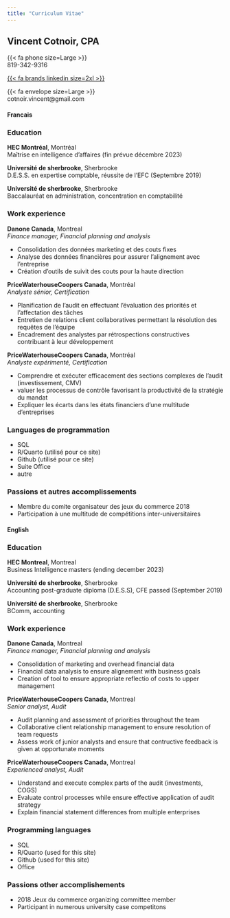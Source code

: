 ```yaml
---
title: "Curriculum Vitae"
---
```


## **Vincent Cotnoir, CPA** {.test}

::: {.contact layout-ncol="3"}
{{< fa phone size=Large >}}<br>819-342-9316

[{{< fa brands linkedin size=2xl >}}](https://www.linkedin.com/in/vincentcotnoir/)

{{< fa envelope size=Large >}}<br>cotnoir.vincent@gmail.com
:::

::: column-body-outset
::: panel-tabset
#### Francais

### **Education** {.test2}

**HEC Montréal**, Montréal<br> Maîtrise en intelligence d'affaires (fin prévue décembre 2023)

**Université de sherbrooke**, Sherbrooke<br> D.E.S.S. en expertise comptable, réussite de l'EFC (Septembre 2019)

**Université de sherbrooke**, Sherbrooke<br> Baccalauréat en administration, concentration en comptabilité

### **Work experience** {.test2}

**Danone Canada**, Montreal<br> *Finance manager, Financial planning and analysis*<br>

-   Consolidation des données marketing et des couts fixes<br>
-   Analyse des données financières pour assurer l'alignement avec l'entreprise<br>
-   Création d'outils de suivit des couts pour la haute direction<br>

**PriceWaterhouseCoopers Canada**, Montréal<br> *Analyste sénior, Certification*<br>

-   Planification de l'audit en effectuant l'évaluation des priorités et l'affectation des tâches<br>
-   Entretien de relations client collaboratives permettant la résolution des requêtes de l'équipe<br>
-   Encadrement des analystes par rétrospections constructives contribuant à leur développement<br>

**PriceWaterhouseCoopers Canada**, Montréal<br> *Analyste expérimenté, Certification*<br>

-   Comprendre et exécuter efficacement des sections complexes de l'audit (investissement, CMV)<br>
-   valuer les processus de contrôle favorisant la productivité de la stratégie du mandat<br>
-   Expliquer les écarts dans les états financiers d'une multitude d'entreprises<br>

### **Languages de programmation** {.test2}

-   SQL
-   R/Quarto (utilisé pour ce site)
-   Github (utilisé pour ce site)
-   Suite Office
-   autre

### **Passions et autres accomplissements** {.test2}

-   Membre du comite organisateur des jeux du commerce 2018
-   Participation à une multitude de compétitions inter-universitaires

#### English

### **Education** {.test2}

**HEC Montreal**, Montreal<br> Business Intelligence masters (ending december 2023)

**Université de sherbrooke**, Sherbrooke<br> Accounting post-graduate diploma (D.E.S.S), CFE passed (September 2019)

**Université de sherbrooke**, Sherbrooke<br> BComm, accounting

### **Work experience** {.test2}

**Danone Canada**, Montreal<br> *Finance manager, Financial planning and analysis*<br>

-   Consolidation of marketing and overhead financial data<br>
-   Financial data analysis to ensure alignement with business goals<br>
-   Creation of tool to ensure appropriate reflectio of costs to upper management<br>

**PriceWaterhouseCoopers Canada**, Montreal<br> *Senior analyst, Audit*<br>

-   Audit planning and assessment of priorities throughout the team<br>
-   Collaborative client relationship management to ensure resolution of team requests<br>
-   Assess work of junior analysts and ensure that contructive feedback is given at opportunate moments<br>

**PriceWaterhouseCoopers Canada**, Montreal<br> *Experienced analyst, Audit*<br>

-   Understand and execute complex parts of the audit (investments, COGS)<br>
-   Evaluate control processes while ensure effective application of audit strategy<br>
-   Explain financial statement differences from multiple enterprises<br>

### **Programming languages** {.test2}

-   SQL
-   R/Quarto (used for this site)
-   Github (used for this site)
-   Office

### **Passions other accomplishements** {.test2}

-   2018 Jeux du commerce organizing committee member
-   Participant in numerous university case competitons
:::
:::
